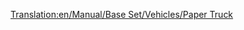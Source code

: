 [[Translation:en/Manual/Base Set/Vehicles/Paper Truck]]
{{it/Vagoni|Picture=[[File:en/Papertruck.png]]
|Name=Carro per carta
|NormalCost=€ 2.296
|NormalWeight=18 / 38 t
|NormalCapacity=20 tonnellate di carta
|MonoCost="
|MonoWeight=18 / 43 t
|MonoCapacity=25 tonnellate di carta
|MagCost="
|MagWeight=18 / 45 t
|MagCapacity=27 tonnellate di carta
|Description=Necessario per trasportare la produzione delle cartiere agli stabilimenti tipografici. Disponibile solo per il clima [[en/Clima#Sub-artico|sub-artico]].
}}